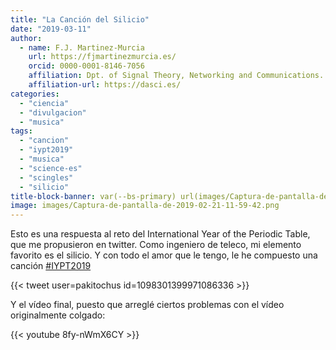```yaml
---
title: "La Canción del Silicio"
date: "2019-03-11"
author:
  - name: F.J. Martinez-Murcia
    url: https://fjmartinezmurcia.es/
    orcid: 0000-0001-8146-7056
    affiliation: Dpt. of Signal Theory, Networking and Communications. University of Granada & DaSCI. 
    affiliation-url: https://dasci.es/ 
categories: 
  - "ciencia"
  - "divulgacion"
  - "musica"
tags: 
  - "cancion"
  - "iypt2019"
  - "musica"
  - "science-es"
  - "scingles"
  - "silicio"
title-block-banner: var(--bs-primary) url(images/Captura-de-pantalla-de-2019-02-21-11-59-42.png) no-repeat 50% 10% / cover
image: images/Captura-de-pantalla-de-2019-02-21-11-59-42.png
---
```


Esto es una respuesta al reto del International Year of the Periodic Table, que me propusieron en twitter. Como ingeniero de teleco, mi elemento favorito es el silicio. Y con todo el amor que le tengo, le he compuesto una canción [#IYPT2019](https://www.facebook.com/hashtag/iypt2019?source=feed_text&epa=HASHTAG)

{{< tweet user=pakitochus id=1098301399971086336 >}}

Y el vídeo final, puesto que arreglé ciertos problemas con el vídeo originalmente colgado: 

::: {.column-page}
{{< youtube 8fy-nWmX6CY >}}
:::



